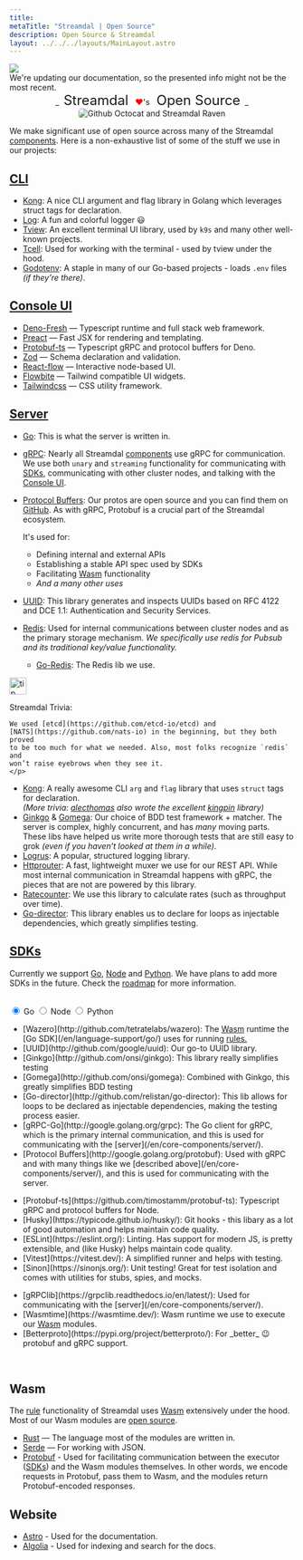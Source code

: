 ```yaml
---
title: 
metaTitle: "Streamdal | Open Source"
description: Open Source & Streamdal
layout: ../../../layouts/MainLayout.astro
---
```



<div class="addl-wrapper">
<div class="addl">
<img src={information} class="uimage" />
<div class="addlcontent">
We're updating our documentation, so the presented info might not be the
most recent.
</div>
</div>
</div>


<center>_<span class="yhighlight" style="border-radius: 5px; padding: 4px 8px 4px 8px; font-size: 24px;">Streamdal</span> <span style="color: red;">❤️</span>'s <span class="phighlight" style="border-radius: 5px; padding: 4px 8px 4px 8px; font-size: 24px;">Open Source</span>_</center>
<center><img src={opensource} alt="Github Octocat and Streamdal Raven" style="border-radius: 5px;" /></center>



We make significant use of open source across many of the Streamdal 
[components](/en/core-components/overview/). Here is a non-exhaustive list of 
some of the stuff we use in our projects:

## [CLI](/en/what-is-streamdal/#-cli) 


- [Kong](http://github.com/alecthomas/kong): A nice CLI argument and flag library in Golang which leverages struct tags for declaration.
- [Log](http://github.com/charmbracelet/log): A fun and colorful logger 😃
- [Tview](http://github.com/rivo/tview): An excellent terminal UI library, used by `k9s` and many other well-known projects.
- [Tcell](http://github.com/gdamore/tcell/): Used for working with the terminal - used by tview under the hood.
- [Godotenv](http://github.com/joho/godotenv): A staple in many of our Go-based projects - loads `.env` files _(if they’re there)_.

## [Console UI](/en/core-components/console-ui/)

- [Deno-Fresh](https://github.com/denoland/fresh) — Typescript runtime and full stack web framework.
- [Preact](https://github.com/preactjs/preact) — Fast JSX for rendering and templating.
- [Protobuf-ts](https://github.com/timostamm/protobuf-ts) — Typescript gRPC and protocol buffers for Deno.
- [Zod](https://github.com/colinhacks/zod) — Schema declaration and validation.
- [React-flow](https://github.com/wbkd/react-flow) — Interactive node-based UI.
- [Flowbite](https://github.com/themesberg/flowbite) — Tailwind compatible UI widgets.
- [Tailwindcss](https://github.com/tailwindlabs/tailwindcss) — CSS utility framework.

## [Server](/en/core-components/server/)

- [Go](https://go.dev/): This is what the server is written in.
    
- [gRPC](https://pkg.go.dev/google.golang.org/grpc): Nearly all Streamdal [components](/en/core-components/overview/) use gRPC for communication. We use both `unary` and `streaming` functionality for communicating with [SDKs](/en/core-components/sdk/), communicating with other cluster nodes, and talking with the [Console UI](/en/core-components/console-ui/).
- [Protocol Buffers](https://protobuf.dev/): Our protos are open source and you can find them on [GitHub](https://github.com/streamdal/protos). As with gRPC, Protobuf is a crucial part of the Streamdal ecosystem. 

    It's used for:
    - Defining internal and external APIs
    - Establishing a stable API spec used by SDKs
    - Facilitating <a href="/en/resources-support/glossary/#wasm" class="pkeyword">Wasm</a> functionality
    - _And a many other uses_
- [UUID](https://github.com/google/uuid): This library generates and inspects UUIDs based on RFC 4122 and DCE 1.1: Authentication and Security Services.
- [Redis](https://redis.io): Used for internal communications between cluster nodes and as the primary storage mechanism. _We specifically use redis for Pubsub and its traditional key/value functionality._
    - [Go-Redis](https://github.com/redis/go-redis): The Redis lib we use.

<Notification type="tip">
  <img src={tip} alt="tip" width="30px" height="30px" />
  <div class="prose-md prose-p:my-2 prose-a:text-purple-dark prose-a:underline">
    <p>
    Streamdal Trivia: 
    
    We used [etcd](https://github.com/etcd-io/etcd) and 
    [NATS](https://github.com/nats-io) in the beginning, but they both proved 
    to be too much for what we needed. Also, most folks recognize `redis` and 
    won’t raise eyebrows when they see it.
    </p>
  </div>
</Notification>

- [Kong](https://github.com/alecthomas/kong): A really awesome CLI `arg` and `flag` library that uses `struct` tags for declaration.  
_(More trivia: [alecthomas](https://github.com/alecthomas) also wrote the excellent [kingpin](https://github.com/alecthomas/kingpin) library)_
- [Ginkgo](https://github.com/onsi/ginkgo) & [Gomega](https://github.com/onsi/gomega): Our choice of BDD test framework + matcher. The server is complex, highly concurrent, and has _many_ moving parts. These libs have helped us write more thorough tests that are still easy to grok  _(even if you haven’t looked at them in a while)._
- [Logrus](https://github.com/sirupsen/logrus):  A popular, structured logging library.
- [Httprouter](https://github.com/julienschmidt/httprouter): A fast, lightweight muxer we use for our REST API. While most internal communication in Streamdal happens with gRPC, the pieces that are not are powered by this library.
- [Ratecounter](https://github.com/paulbellamy/ratecounter): We use this library to calculate rates (such as throughput over time).
- [Go-director](https://github.com/relistan/go-director): This library enables us to declare for loops as injectable dependencies, which greatly simplifies testing.

## [SDKs](/en/core-components/sdk/)

Currently we support [Go](/en/sdks/go/), [Node](/en/sdks/node/) and 
[Python](/en/sdks/python/). We have plans to add more 
SDKs in the future. Check the 
[roadmap](https://github.com/orgs/streamdal/projects/1) for more information.

<br />


<div class="pc-tabx w-full max-w-2xl m-0">
  <input checked id="tab1" type="radio" name="pct" class="hidden peer/tab1" />
  <label
    for="tab1"
    class="font-medium text-sm leading-7 float-left py-4 px-6 border-b-2 border-purple-divider mb--4 text-white peer-checked/tab1:border-b-4 peer-checked/tab1:border-purple-bright peer-checked/tab1:font-bold"
  >
    Go
  </label>
  <input id="tab2" type="radio" name="pct" class="hidden peer/tab2" />
  <label
    for="tab2"
    class="font-medium text-sm leading-7 float-left py-4 px-6 border-b-2 border-purple-divider mb--4 text-white peer-checked/tab2:border-b-4 peer-checked/tab2:border-purple-bright peer-checked/tab2:font-bold"
  >
    Node
  </label>
  <input id="tab3" type="radio" name="pct" class="hidden peer/tab3" />
  <label
    for="tab3"
    class="font-medium text-sm leading-7 float-left py-4 px-6 border-b-2 border-purple-divider mb--4 text-white peer-checked/tab3:border-b-4 peer-checked/tab3:border-purple-bright peer-checked/tab3:font-bold"
  >
    Python
  </label>
  <div class="hidden peer-checked/tab1:block clear-both p-5 w-full">
    <p>
        <ul>
            <li>[Wazero](http://github.com/tetratelabs/wazero): The <a href="/en/resources-support/glossary/#wasm" class="pkeyword">Wasm</a> runtime the [Go SDK](/en/language-support/go/) uses for running <a href="/en/resources-support/glossary/#rule-or-step" class="pkeyword">rules.</a></li>
            <li>[UUID](http://github.com/google/uuid): Our go-to UUID library.</li>
            <li>[Ginkgo](http://github.com/onsi/ginkgo): This library really simplifies testing</li>
            <li>[Gomega](http://github.com/onsi/gomega): Combined with Ginkgo, this greatly simplifies BDD testing</li>
            <li>[Go-director](http://github.com/relistan/go-director): This lib allows for loops to be declared as injectable dependencies, making the testing process easier.</li>
            <li>[gRPC-Go](http://google.golang.org/grpc):  The Go client for gRPC, which is the primary internal communication, and this is used for communicating with the [server](/en/core-components/server/).</li>
            <li>[Protocol Buffers](http://google.golang.org/protobuf):  Used with gRPC and with many things like we [described above](/en/core-components/server/), and this is used for communicating with the server.</li>
        </ul>
    </p>
  </div>
  <div class="hidden peer-checked/tab2:block clear-both p-5 w-full">
    <p>
        <ul>
        <li>[Protobuf-ts](https://github.com/timostamm/protobuf-ts): Typescript gRPC and protocol buffers for Node.</li>
        <li>[Husky](https://typicode.github.io/husky/): Git hooks - this libary as a lot of good automation and helps maintain code quality.</li>
        <li>[ESLint](https://eslint.org/): Linting. Has support for modern JS, is pretty extensible, and (like Husky) helps maintain code quality.</li>
        <li>[Vitest](https://vitest.dev/): A simplified runner and helps with testing.</li>
        <li>[Sinon](https://sinonjs.org/): Unit testing! Great for test isolation and comes with utilities for stubs, spies, and mocks.</li>
        </ul>
    </p>
  </div>
  <div class="hidden peer-checked/tab3:block clear-both p-5 w-full">
    <p>
        <ul>
            <li>[gRPClib](https://grpclib.readthedocs.io/en/latest/): Used for communicating with the [server](/en/core-components/server/).</li>
            <li>[Wasmtime](https://wasmtime.dev/): Wasm runtime we use to execute our <a href="/en/resources-support/glossary/#wasm" class="pkeyword">Wasm</a> modules.</li>
            <li>[Betterproto](https://pypi.org/project/betterproto/): For _better_  😉 protobuf and gRPC support.</li>
        </ul>
    </p>
  </div>
</div>

<br />

## <span class="pkeyword">Wasm</span>
The 
<a href="/en/resources-support/glossary/#rule-or-step" class="pkeyword">rule</a> 
functionality of Streamdal uses 
<a href="/en/resources-support/glossary/#wasm" class="pkeyword">Wasm</a> 
extensively under the hood. Most of our Wasm modules are 
[open source](https://github.com/streamdal/wasm).

- [Rust](https://www.rust-lang.org/) — The language most of the modules are written in.
- [Serde](https://serde.rs/) — For working with JSON.
- [Protobuf](https://protobuf.dev/) - Used for facilitating communication between the executor ([SDKs](/en/core-components/sdk/)) and the Wasm modules themselves. In other words, we encode requests in Protobuf, pass them to Wasm, and the modules return Protobuf-encoded responses.

## Website
- [Astro](https://astro.build/) - Used for the documentation.
- [Algolia](https://www.algolia.com/) - Used for indexing and search for the docs.